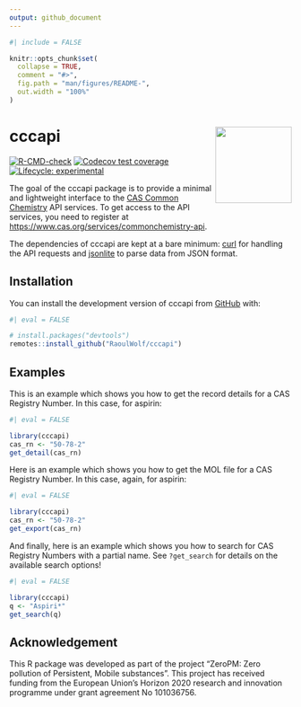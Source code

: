 ```yaml
---
output: github_document
---
```


<!-- README.md is generated from README.Rmd. Please edit that file -->

```r
#| include = FALSE

knitr::opts_chunk$set(
  collapse = TRUE,
  comment = "#>",
  fig.path = "man/figures/README-",
  out.width = "100%"
)
```

# cccapi <img src="man/figures/logo.png" align="right" height="136" />

<!-- badges: start -->
[![R-CMD-check](https://github.com/RaoulWolf/cccapi/workflows/R-CMD-check/badge.svg)](https://github.com/RaoulWolf/cccapi/actions)
[![Codecov test coverage](https://codecov.io/gh/RaoulWolf/cccapi/branch/master/graph/badge.svg)](https://app.codecov.io/gh/RaoulWolf/cccapi?branch=master)
[![Lifecycle: experimental](https://img.shields.io/badge/lifecycle-experimental-orange.svg)](https://lifecycle.r-lib.org/articles/stages.html#experimental)
<!-- badges: end -->

The goal of the cccapi package is to provide a minimal and lightweight 
interface to the [CAS Common Chemistry](https://commonchemistry.cas.org/) API 
services. To get access to the API services, you need to register at
[https://www.cas.org/services/commonchemistry-api](https://www.cas.org/services/commonchemistry-api). 

The dependencies of cccapi are kept at a bare minimum: 
[curl](https://cran.r-project.org/web/packages/curl/index.html) for handling 
the API requests and 
[jsonlite](https://cran.r-project.org/web/packages/jsonlite/index.html) to 
parse data from JSON format.

## Installation

You can install the development version of cccapi from 
[GitHub](https://github.com/) with:

```r
#| eval = FALSE

# install.packages("devtools")
remotes::install_github("RaoulWolf/cccapi")
```

## Examples

This is an example which shows you how to get the record details for a CAS 
Registry Number. In this case, for aspirin:

```r
#| eval = FALSE

library(cccapi)
cas_rn <- "50-78-2"
get_detail(cas_rn)
```

Here is an example which shows you how to get the MOL file for a CAS Registry 
Number. In this case, again, for aspirin:

```r
#| eval = FALSE

library(cccapi)
cas_rn <- "50-78-2"
get_export(cas_rn)
```

And finally, here is an example which shows you how to search for CAS Registry 
Numbers with a partial name. See `?get_search` for details on the available 
search options! 

```r
#| eval = FALSE

library(cccapi)
q <- "Aspiri*"
get_search(q)
```

## Acknowledgement

This R package was developed as part of the project "ZeroPM: Zero pollution of 
Persistent, Mobile substances". This project has received funding from the 
European Union's Horizon 2020 research and innovation programme under grant 
agreement No 101036756.
